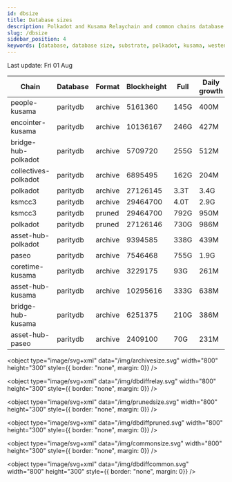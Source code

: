```yaml
---
id: dbsize
title: Database sizes
description: Polkadot and Kusama Relaychain and common chains database sizes
slug: /dbsize
sidebar_position: 4
keywords: [database, database size, substrate, polkadot, kusama, westend]
---
```



Last update: Fri 01 Aug

| Chain    | Database   | Format | Blockheight | Full         | Daily growth |
| ------------------------| ----------- | -------- | ------- | ---------- | ----- | 
| people-kusama | paritydb | archive | 5161360 | 145G | 400M |
| encointer-kusama | paritydb | archive | 10136167 | 246G | 427M |
| bridge-hub-polkadot | paritydb | archive | 5709720 | 255G | 512M |
| collectives-polkadot | paritydb | archive | 6895495 | 162G | 204M |
| polkadot | paritydb | archive | 27126145 | 3.3T | 3.4G |
| ksmcc3 | paritydb | archive | 29464700 | 4.0T | 2.9G |
| ksmcc3 | paritydb | pruned | 29464700 | 792G | 950M |
| polkadot | paritydb | pruned | 27126146 | 730G | 986M |
| asset-hub-polkadot | paritydb | archive | 9394585 | 338G | 439M |
| paseo | paritydb | archive | 7546468 | 755G | 1.9G |
| coretime-kusama | paritydb | archive | 3229175 | 93G | 261M |
| asset-hub-kusama | paritydb | archive | 10295616 | 333G | 638M |
| bridge-hub-kusama | paritydb | archive | 6251375 | 210G | 386M |
| asset-hub-paseo | paritydb | archive | 2409100 | 70G | 231M |
<object type="image/svg+xml" data="/img/archivesize.svg" width="800" height="300" style={{ border: "none", margin: 0}} />

<object type="image/svg+xml" data="/img/dbdiffrelay.svg" width="800" height="300" style={{ border: "none", margin: 0}} />

<object type="image/svg+xml" data="/img/prunedsize.svg" width="800" height="300" style={{ border: "none", margin: 0}} />

<object type="image/svg+xml" data="/img/dbdiffpruned.svg" width="800" height="300" style={{ border: "none", margin: 0}} />

<object type="image/svg+xml" data="/img/commonsize.svg" width="800" height="300" style={{ border: "none", margin: 0}} />

<object type="image/svg+xml" data="/img/dbdiffcommon.svg" width="800" height="300" style={{ border: "none", margin: 0}} />
